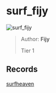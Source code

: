 
# surf_fijy

![surf_fijy](https://raw.githubusercontent.com/Sayt123/SurfMapPics/Maps-and-bonuses/csgo/surf_fijy.jpg)

> Author: **Fijy**
>
> Tier 1

## Records

[surfheaven](https://surfheaven.eu/map/surf_fijy)
